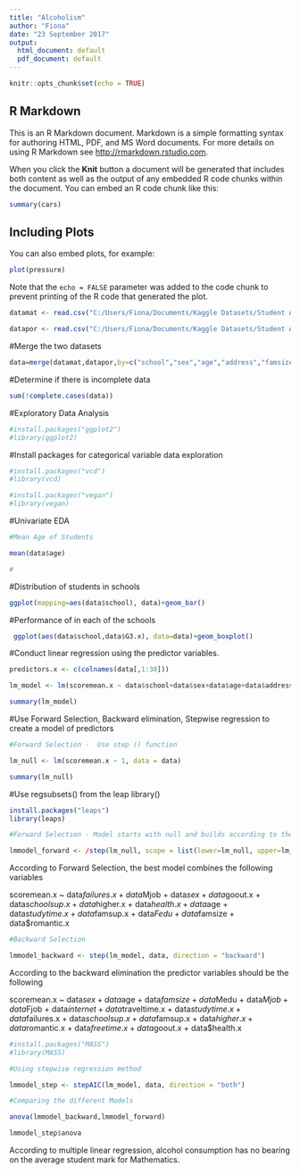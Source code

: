 ---
title: "Alcoholism"
author: "Fiona"
date: "23 September 2017"
output:
  html_document: default
  pdf_document: default
---

```{r setup, include=FALSE}
knitr::opts_chunk$set(echo = TRUE)
```

## R Markdown

This is an R Markdown document. Markdown is a simple formatting syntax for authoring HTML, PDF, and MS Word documents. For more details on using R Markdown see <http://rmarkdown.rstudio.com>.

When you click the **Knit** button a document will be generated that includes both content as well as the output of any embedded R code chunks within the document. You can embed an R code chunk like this:



```{r cars}
summary(cars)
```

## Including Plots

You can also embed plots, for example:

```{r pressure, echo=FALSE}
plot(pressure)
```

Note that the `echo = FALSE` parameter was added to the code chunk to prevent printing of the R code that generated the plot.

```{r}
datamat <- read.csv("C:/Users/Fiona/Documents/Kaggle Datasets/Student Alcohol/student-mat.csv", header = TRUE)

datapor <- read.csv("C:/Users/Fiona/Documents/Kaggle Datasets/Student Alcohol/student-por.csv", header = TRUE)

```

#Merge the two datasets

```{r}

data=merge(datamat,datapor,by=c("school","sex","age","address","famsize","Pstatus","Medu","Fedu","Mjob","Fjob","reason","nursery","internet"))

```

#Determine if there is incomplete data

```{r}
sum(!complete.cases(data))

```

#Exploratory Data Analysis 
```{r}
#install.packages("ggplot2")
#library(ggplot2)

```

#Install packages for categorical variable data exploration 

```{r}
#install.packages("vcd")
#library(vcd)
```

```{r}
#install.packages("vegan")
#library(vegan)
```
#Univariate EDA
```{r}
#Mean Age of Students

mean(data$age)

#

```

#Distribution of students in schools
```{r}

ggplot(mapping=aes(data$school), data)+geom_bar()
```
#Performance of in each of the schools

```{r}
 ggplot(aes(data$school,data$G3.x), data=data)+geom_boxplot()

```

#Conduct linear regression using the predictor variables. 

```{r}
predictors.x <- c(colnames(data[,1:30]))

lm_model <- lm(scoremean.x ~ data$school+data$sex+data$age+data$address+data$famsize+data$Pstatus+data$Medu+data$Fedu+data$Mjob+data$Fjob+data$reason+data$nursery+data$internet+data$guardian.x+data$traveltime.x+data$studytime.x+data$failures.x+data$schoolsup.x+data$famsup.x+data$paid.x+data$activities.x+data$higher.x+data$romantic.x+data$famrel.x+data$freetime.x+data$goout.x+data$Dalc.x+data$Walc.x+data$health.x+data$absences.x, data = data)

summary(lm_model)


```


#Use Forward Selection, Backward elimination, Stepwise regression to create a model of predictors

```{r}
#Forward Selection -  Use step () function

lm_null <- lm(scoremean.x ~ 1, data = data)

summary(lm_null)
```


#Use regsubsets() from the leap library()

```{r}
install.packages("leaps")
library(leaps)
```

```{r}
#Forward Selection - Model starts with null and builds according to the varible that reduces the least square

lmmodel_forward <- /step(lm_null, scope = list(lower=lm_null, upper=lm_model), direction = "forward")
```

According to Forward Selection, the best model combines the following variables 

scoremean.x ~ data$failures.x + data$Mjob + data$sex + data$goout.x + 
    data$schoolsup.x + data$higher.x + data$health.x + data$age + 
    data$studytime.x + data$famsup.x + data$Fedu + data$famsize + 
    data$romantic.x

```{r}
#Backward Selection

lmmodel_backward <- step(lm_model, data, direction = "backward")

```

According to the backward elimination the predictor variables should be the following 

scoremean.x ~ data$sex + data$age + data$famsize + data$Medu + 
    data$Mjob + data$Fjob + data$internet + data$traveltime.x + 
    data$studytime.x + data$failures.x + data$schoolsup.x + data$famsup.x + 
    data$higher.x + data$romantic.x + data$freetime.x + data$goout.x + 
    data$health.x

```{r}
#install.packages("MASS")
#library(MASS)
```


```{r}
#Using stepwise regression method

lmmodel_step <- stepAIC(lm_model, data, direction = "both")


```

```{r}
#Comparing the different Models

anova(lmmodel_backward,lmmodel_forward)
```

```{r}
lmmodel_step$anova


```

According to multiple linear regression, alcohol consumption has no bearing on the average student mark for Mathematics. 